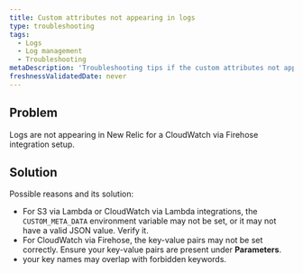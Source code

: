 ```yaml
---
title: Custom attributes not appearing in logs
type: troubleshooting
tags:
  - Logs
  - Log management
  - Troubleshooting
metaDescription: 'Troubleshooting tips if the custom attributes not appearing in the logs.'
freshnessValidatedDate: never
---
```


## Problem

Logs are not appearing in New Relic for a CloudWatch via Firehose integration setup.

## Solution

Possible reasons and its solution:

* For S3 via Lambda or CloudWatch via Lambda integrations, the `CUSTOM_META_DATA` environment variable may not be set, or it may not have a valid JSON value. Verify it.
* For CloudWatch via Firehose, the key-value pairs may not be set correctly. Ensure your key-value pairs are present under <DNT>**Parameters**</DNT>.
* your key names may overlap with forbidden keywords.
